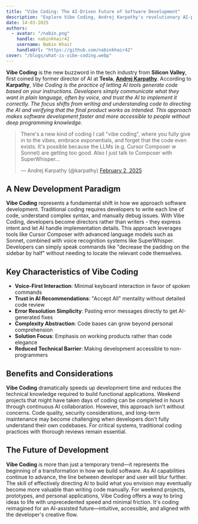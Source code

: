 ```yaml
---
title: "Vibe Coding: The AI-Driven Future of Software Development"
description: "Explore Vibe Coding, Andrej Karpathy's revolutionary AI-powered programming approach that transforms developers into directors rather than coders."
date: 14-03-2025
authors:
  - avatar: "/nabin.png"
    handle: nabinkhair42
    username: Nabin Khair
    handleUrl: "https://github.com/nabinkhair42"
cover: "/blogs/what-is-vibe-coding.webp"
---
```



**Vibe Coding** is the new buzzword in the tech industry from **Silicon Valley**, first coined by former director of AI at **Tesla**, <a href="https://karpathy.ai/">**Andrej Karpathy**</a>. According to **Karpathy**, *Vibe Coding is the practice of letting AI tools generate code based on your instructions. Developers simply communicate what they want in plain language, often by voice, and trust the AI to implement it correctly. The focus shifts from writing and understanding code to directing the AI and verifying that the final product works as intended. This approach makes software development faster and more accessible to people without deep programming knowledge.*


<div style={{ margin: '0 auto', width: 'fit-content', maxWidth: '100%' }}>
<blockquote className="twitter-tweet"><p lang="en" dir="ltr">There&#39;s a new kind of coding I call &quot;vibe coding&quot;, where you fully give in to the vibes, embrace exponentials, and forget that the code even exists. It&#39;s possible because the LLMs (e.g. Cursor Composer w Sonnet) are getting too good. Also I just talk to Composer with SuperWhisper…</p>&mdash; Andrej Karpathy (@karpathy) <a href="https://twitter.com/karpathy/status/1886192184808149383?ref_src=twsrc%5Etfw">February 2, 2025</a></blockquote> <script async src="https://platform.twitter.com/widgets.js" charset="utf-8"></script>
</div>

## A New Development Paradigm

**Vibe Coding** represents a fundamental shift in how we approach software development. Traditional coding requires developers to write each line of code, understand complex syntax, and manually debug issues. With Vibe Coding, developers become directors rather than writers - they express intent and let AI handle implementation details. This approach leverages tools like Cursor Composer with advanced language models such as Sonnet, combined with voice recognition systems like SuperWhisper. Developers can simply speak commands like "decrease the padding on the sidebar by half" without needing to locate the relevant code themselves.

## Key Characteristics of Vibe Coding

- **Voice-First Interaction**: Minimal keyboard interaction in favor of spoken commands
- **Trust in AI Recommendations**: "Accept All" mentality without detailed code review
- **Error Resolution Simplicity**: Pasting error messages directly to get AI-generated fixes
- **Complexity Abstraction**: Code bases can grow beyond personal comprehension
- **Solution Focus**: Emphasis on working products rather than code elegance
- **Reduced Technical Barrier**: Making development accessible to non-programmers

## Benefits and Considerations

**Vibe Coding** dramatically speeds up development time and reduces the technical knowledge required to build functional applications. Weekend projects that might have taken days of coding can be completed in hours through continuous AI collaboration. However, this approach isn't without concerns. Code quality, security considerations, and long-term maintenance may become challenging when developers don't fully understand their own codebases. For critical systems, traditional coding practices with thorough reviews remain essential.

## The Future of Development

**Vibe Coding** is more than just a temporary trend—it represents the beginning of a transformation in how we build software. As AI capabilities continue to advance, the line between developer and user will blur further. The skill of effectively directing AI to build what you envision may eventually become more valuable than writing code manually. For weekend projects, prototypes, and personal applications, Vibe Coding offers a way to bring ideas to life with unprecedented speed and minimal friction. It's coding reimagined for an AI-assisted future—intuitive, accessible, and aligned with the developer's creative flow.